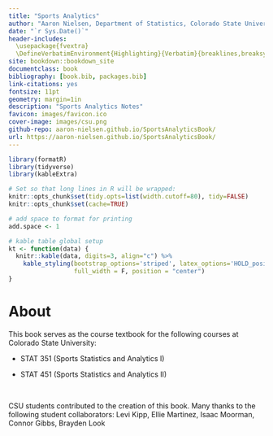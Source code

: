 ```yaml
--- 
title: "Sports Analytics"
author: "Aaron Nielsen, Department of Statistics, Colorado State University"
date: "`r Sys.Date()`"
header-includes:
  \usepackage{fvextra} 
  \DefineVerbatimEnvironment{Highlighting}{Verbatim}{breaklines,breaksymbol=,commandchars=\\\{\}}
site: bookdown::bookdown_site
documentclass: book
bibliography: [book.bib, packages.bib]
link-citations: yes
fontsize: 11pt
geometry: margin=1in
description: "Sports Analytics Notes"
favicon: images/favicon.ico
cover-image: images/csu.png
github-repo: aaron-nielsen.github.io/SportsAnalyticsBook/
url: https://aaron-nielsen.github.io/SportsAnalyticsBook/
---
```


```r
library(formatR)
library(tidyverse)
library(kableExtra)

# Set so that long lines in R will be wrapped:
knitr::opts_chunk$set(tidy.opts=list(width.cutoff=80), tidy=FALSE)
knitr::opts_chunk$set(cache=TRUE)

# add space to format for printing
add.space <- 1

# kable table global setup
kt <- function(data) {
  knitr::kable(data, digits=3, align="c") %>% 
    kable_styling(bootstrap_options='striped', latex_options='HOLD_position', 
                  full_width = F, position = "center")
}
```

# About {-}

This book serves as the course textbook for the following courses at Colorado State University:

* STAT 351 (Sports Statistics and Analytics I)

* STAT 451 (Sports Statistics and Analytics II)

\

CSU students contributed to the creation of this book. Many thanks to the following student collaborators: Levi Kipp, Ellie Martinez, Isaac Moorman, Connor Gibbs, Brayden Look

<!-- usethis::use_git() -->

